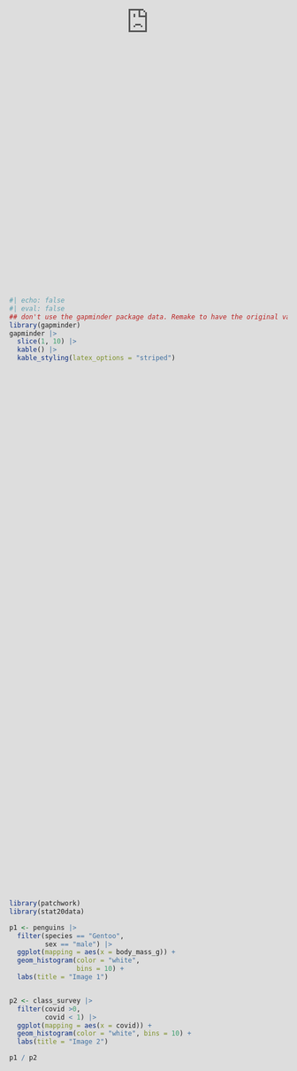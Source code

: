 ```yaml
---
title: "A Grammar of Graphics"
format: stat20slides-revealjs
---
```


    
# Concept Questions
    
##

```r
#| fig-align: center
#| fig-width: 11
library(tidyverse)
library(palmerpenguins)

ggplot(penguins, aes(x = bill_length_mm,
                     y = species)) +
    geom_boxplot() +
    theme_gray(base_size = 20)
```

:::{.poll}
1. What are the aesthetics and geometry of this plot?
:::

{{< countdown "1:00" >}}


:::{.notes}
Correct answer: see code above.

This is a warm up to get them thinking about the fundamental concept of aesthetic mappings and geometries on a plot style and data set they'll be familiar with. This should be quite easy.
:::

## 

```r
ggplot(penguins, aes(x = island,
                     fill = island)) +
  geom_bar() +
  theme_gray(base_size = 20)
```

:::{.poll}
What code was used to make this plot?
:::

{{< countdown "1:00" >}}

:::{.notes}
Correct answer: see above.

This demonstrates a practice called "double-mapping", when the same column is mapped to two different aesthetic attributes. Most consider this a bad practice.

In a setting like this, usually the author is really just trying to get more color onto the plot. That can be accomplished by _setting_ the color of the bars using something like:

```r
#| eval: false
ggplot(penguins, aes(x = island)) +
  geom_bar(fill="blue")
```
:::

##

#### Global infectious disease prevalence in 1989

![](images/bubble-chart.png){fig-align="center" fig-alt="A bubble chart showing the prevalence of different infectious diseases. Each disease is represented by a bubble, its size is mapped to the prevalance, and it's biological family is mapped to color. The largest bubble is labeled HIV and is green, representing viruses."}

:::{.poll}
2. What are the aesthetics and geometry of this plot?
:::

{{< countdown "1:00" >}}

:::{.notes}
Correct answer: Color is mapped to taxonomic family, size is mapped to prevalence, the diseases are represented using the point geometry.

Good follow up questions and boardwork include:

- What does the data frame look like that made this plot?
- What determines where the bubbles are placed in the chart? Answer: bubble charts have different methods of doing this. This one appears to use a packing algorithm so get them close together. Important, none of those methods refer to a column in the data frame therefore are not aesthetic mappings.
- If you really want to go far afield, you could show an example of a beeswarm chart, which is a bubble chart that uses one of the x or the y to map a numerical variable and then uses a packing algorithm to determine placement on the other axis.
- One of the lessons of this bubble chart is that our "named" charts correspond to particular combos of aesthetic mappings and geometriess. A "scatterplot" uses the point geometry and maps numerical data to the x and y axes. A "bubble chart" uses the point geometry too, but maps size to a numerical variable (and often uses color too).
:::

    
# Concept Activity

<!--


##

:::{.poll}
What has changed when moving from the left to the right?
:::

```r
#| fig-align: center
#| fig-width: 11
library(patchwork)
p1 <- ggplot(penguins, aes(x = bill_length_mm,
                           y = bill_depth_mm,
                           color = species)) +
    geom_point(size=2) +
    theme_gray(base_size = 20) +
    theme(legend.position = "none")
p2 <- ggplot(penguins, aes(x = bill_length_mm,
                           y = bill_depth_mm,
                           shape = species)) +
    geom_point(size=2) +
    theme_gray(base_size = 20) +
    theme(legend.position = "none")
p1 + p2
```

```r
countdown::countdown(1, top = 0)
```

-->

## Concept Activity

You will be watching a 2.5 minute video of a presentation by a scientist, Hans Rosling, who studied global public health. He presents data visualizations depicting the change in life expectancy and family size over several decades in the 20th century.

:::{.poll}
On a piece of note paper:

- Sketch out the data frame used to create the graphic and add the names of the variables.
- List the aesthetic attributes used to encode the data in the graphic.
- Identify the geometry used in the plot.
:::

## {data-menu-title="Hans Rosling's Gapminder"}

<center>
<iframe src="https://embed.ted.com/talks/hans_rosling_the_best_stats_you_ve_ever_seen" width="854" height="480" style="position:absolute;left:0;top:0;width:100%;height:100%" frameborder="0" scrolling="no" allowfullscreen></iframe>
</center>

##

Please turn to your neighbors and...

:::{.poll}
Discuss what you came up with in terms of . . .

- the variables present in the data frame
- the aesthetic attributes used to encode that data in the plot
- the geometry
:::

{{< countdown "1:00" >}}


## What were the variables and aesthetic attributes?

. . .

:::: {.columns}

::: {.column width="50%"}

#### Visual Cues / Aesthetics

- Location along the x-axis
- Location along the y-axis
- Size of point
- Color of point
- Animation
:::

::: {.column width="50%"}
#### Variables

- Fertility rate
- Life expectancy
- Population
- Region
- Year
:::

::::


## What did the data frame look like?


What was the unit of observation? What were the variables? What were their type?

. . . 

:::: {.columns}

::: {.column width="50%"}
#### Unit of observation

- A country in a given year
:::

::: {.column width="50%"}
#### Variables

- Fertility rate (continuous)
- Life expectancy (continuous)
- Population (continuous)
- Region (nominal)
- Year (discrete)
:::

::::

```r
#| echo: false
#| eval: false
## don't use the gapminder package data. Remake to have the original vars: life expectancy and fertility rate
library(gapminder)
gapminder |>
  slice(1, 10) |>
  kable() |>
  kable_styling(latex_options = "striped")
```


## What geometry is used to represent the observations?

. . .

- Points

# Quiz Recap

-   Head to `pollev.com` for a series of former quiz questions and quiz-level questions! *Make sure you take notes*. 

## What type of claim was made?

> The group *Morning Consult* conducted a poll of a representative sample of registered 1,256 Republican voters on August 24, 2023, asking them who they planned to vote for in the primary eleection. 58% of respondents replied "Trump" and 14% replied "DeSantis". A major news outlet ran a headline, "Trump leads DeSantis by 44 points among registered Republican voters."
. . . 

{{< countdown "1:00" >}}

## What type of variable is listeners?

![](images/spotify.png){fig-alt="A dataframe with a column labelled 'Listeners (in million)' with values 40, 66, 60, 73, 57, 75, and 13'}

. . . 

{{< countdown "1:00" >}}


## What type of proportion is used?

![](images/q1.png){fig-alt="An image of a stacked bar chart with the classes along the x-asis - 1, 2, and 3 - and the bars filled with black or gray based the proportion that survived or perished."}

. . . 

> Roughly 68 percent of those passengers who were in the first class survived the wreckage of the Titanic. 

. . . 

{{< countdown "1:00" >}}

## Which measure of center/spread is least appropriate?

```r
library(patchwork)
library(stat20data)

p1 <- penguins |>
  filter(species == "Gentoo",
         sex == "male") |>
  ggplot(mapping = aes(x = body_mass_g)) +
  geom_histogram(color = "white",
                 bins = 10) +
  labs(title = "Image 1")


p2 <- class_survey |>
  filter(covid >0,
         covid < 1) |>
  ggplot(mapping = aes(x = covid)) +
  geom_histogram(color = "white", bins = 10) +
  labs(title = "Image 2")

p1 / p2

```

{{< countdown "1:00" >}}

## What are the aesthetics and geometry of this plot?

```r
#| fig-align: center
#| fig-width: 11
library(tidyverse)
library(palmerpenguins)

ggplot(penguins, aes(x = bill_length_mm,
                     fill = species)) +
    geom_density() +
    theme_gray(base_size = 20)
```

. . . 

{{< countdown "1:00" >}}

## What has not changed when moving from left to right?

```r
#| fig-align: center
#| fig-width: 11
library(patchwork)
p1 <- ggplot(penguins, aes(x = bill_length_mm,
                           y = bill_depth_mm,
                           color = species)) +
    geom_point(size=2) +
    theme_gray(base_size = 20) +
    theme(legend.position = "none") 
p2 <- ggplot(penguins, aes(x = bill_length_mm,
                           y = bill_depth_mm,
                           shape = species)) +
    geom_point(size=5, alpha = .5) +
    theme_bw(base_size = 20) +
    lims(y = c(10,24)) +
    theme(legend.position = "none") +
    xlab("Bill Length (in millimeters)") +
    annotate(geom = "text", x = 45, y = 11,
             label = "Gentoo", size = 5) +
    annotate(geom = "segment", x = 45, y = 11.2,
             xend = 45, yend = 13, 
             size = 1)
p1 + p2
```

# Break

{{< countdown "5:00" >}}

# Worksheet: A Grammar of Graphics

{{< countdown "15:00" >}}